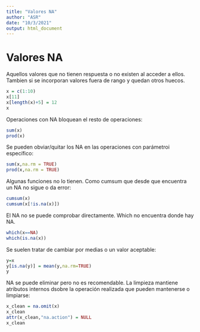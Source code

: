 ```yaml
---
title: "Valores NA"
author: "ASR"
date: "10/3/2021"
output: html_document
---
```


# Valores NA
Aquellos valores que no tienen respuesta o no existen al acceder a ellos.
Tambien si se incorporan valores fuera de rango y quedan otros huecos.
```r
x = c(1:10)
x[11]
x[length(x)+5] = 12
x
```

Operaciones con NA bloquean el resto de operaciones:
```r
sum(x)
prod(x)
```

Se pueden obviar/quitar los NA en las operaciones con parámetroi específico:
```r
sum(x,na.rm = TRUE)
prod(x,na.rm = TRUE)
```

Algunas funciones no lo tienen. Como cumsum que desde que encuentra un NA no sigue o da error:
```r
cumsum(x)
cumsum(x[!is.na(x)])
```


El NA no se puede comprobar directamente. Which no encuentra donde hay NA.
```r
which(x==NA)
which(is.na(x))
```

Se suelen tratar de cambiar por medias o un valor aceptable:
```r
y=x
y[is.na(y)] = mean(y,na.rm=TRUE)
y
```

NA se puede eliminar pero no es recomendable. La limpieza mantiene atributos internos dsobre la operación realizada que pueden mantenerse o limpiarse:
```r
x_clean = na.omit(x)
x_clean
attr(x_clean,"na.action") = NULL
x_clean
```

